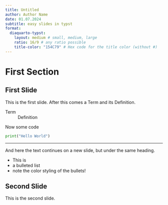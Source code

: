 ```yaml
---
title: Untitled
author: Author Name
date: 01.07.2024
subtitle: easy slides in typst
format:
  diaquarto-typst: 
    layout: medium # small, medium, large
    ratio: 16/9 # any ratio possible 
    title-color: "154C79" # Hex code for the title color (without #)
---
```


# First Section

## First Slide

This is the first slide. After this comes a Term and its Definition.

Term 
:  Definition

Now some code 

```python
print("Hello World")
```

---

And here the text continues on a new slide, but under the same heading.

- This is 
- a bulleted list
- note the color styling of the bullets!



## Second Slide

This is the second slide.


